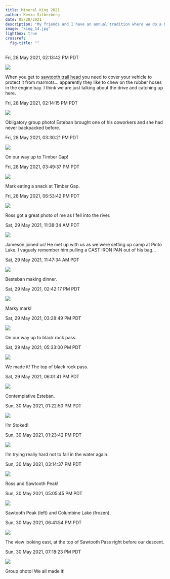 ```yaml
---
title: Mineral King 2021
author: Kevin Silberberg
date: 05/28/2021
description: "My friends and I have an annual tradition where we do a backpacking trip in Mineral King, Kings Canyon National Park around memorial day. All of the Photos here were taken by my friend [Ross Goedde](https://www.linkedin.com/in/rdgoedde/)."
image: "king_14.jpg"
lightbox: true
crossref:
  fig-title: ""
---
```


::: {.figure-container #fig-king1}

<span class="badge bg-info">Fri, 28 May 2021, 02:13:42 PM PDT</span>

![](king_1.jpg){group="mineral-king"}

When you get to [sawtooth trail head](https://www.nps.gov/places/000/sawtooth-trailhead.htm) you need to cover your vehicle to protect it from marmots... apparently they like to chew on the rubber hoses in the engine bay. I think we are just talking about the drive and catching up here.
:::

::: {.figure-container #fig-king2}

<span class="badge bg-info">Fri, 28 May 2021, 02:14:15 PM PDT</span>

![](king_2.jpg){group="mineral-king"}

Obligatory group photo! Esteban brought one of his coworkers and she had never backpacked before.
:::

::: {.figure-container #fig-king3}

<span class="badge bg-info">Fri, 28 May 2021, 03:30:21 PM PDT</span>

![](king_3.jpg){group="mineral-king"}

On our way up to Timber Gap!
:::

::: {.figure-container #fig-king4}

<span class="badge bg-info">Fri, 28 May 2021, 03:49:37 PM PDT</span>

![](king_4.jpg){group="mineral-king"}

Mark eating a snack at Timber Gap.
:::

::: {.figure-container #fig-king5}

<span class="badge bg-info">Fri, 28 May 2021, 06:53:42 PM PDT</span>

![](king_5.jpg){group="mineral-king"}

Ross got a great photo of me as I fell into the river.
:::

::: {.figure-container #fig-king6}

<span class="badge bg-info">Sat, 29 May 2021, 11:38:34 AM PDT</span>

![](king_6.jpg){group="mineral-king"}

Jameson joined us! He met up with us as we were setting up camp at Pinto Lake. I vaguely remember him pulling a CAST IRON PAN out of his bag...
:::

::: {.figure-container #fig-king7}

<span class="badge bg-info">Sat, 29 May 2021, 11:47:34 AM PDT</span>

![](king_7.jpg){group="mineral-king"}

Besteban making dinner.
:::

::: {.figure-container #fig-king8}

<span class="badge bg-info">Sat, 29 May 2021, 02:42:17 PM PDT</span>

![](king_8.jpg){group="mineral-king"}

Marky mark!
:::

::: {.figure-container #fig-king9}

<span class="badge bg-info">Sat, 29 May 2021, 03:28:49 PM PDT</span>

![](king_9.jpg){group="mineral-king"}

On our way up to black rock pass.
:::

::: {.figure-container #fig-king10}

<span class="badge bg-info">Sat, 29 May 2021, 05:33:00 PM PDT</span>

![](king_10.jpg){group="mineral-king"}

We made it! The top of black rock pass.
:::

::: {.figure-container #fig-king11}

<span class="badge bg-info">Sat, 29 May 2021, 06:01:41 PM PDT</span>

![](king_11.jpg){group="mineral-king"}

Contemplative Esteban.
:::

::: {.figure-container #fig-king12}

<span class="badge bg-info">Sun, 30 May 2021, 01:22:50 PM PDT</span>

![](king_12.jpg){group="mineral-king"}

I'm Stoked!
:::

::: {.figure-container #fig-king13}

<span class="badge bg-info">Sun, 30 May 2021, 01:23:42 PM PDT</span>

![](king_13.jpg){group="mineral-king"}

I'm trying really hard not to fall in the water again.
:::

::: {.figure-container #fig-king14}

<span class="badge bg-info">Sun, 30 May 2021, 03:14:37 PM PDT</span>

![](king_14.jpg){group="mineral-king"}

Ross and Sawtooth Peak!
:::

::: {.figure-container #fig-king15}

<span class="badge bg-info">Sun, 30 May 2021, 05:05:45 PM PDT</span>

![](king_15.jpg){group="mineral-king"}

Sawtooth Peak (left) and Columbine Lake (frozen).
:::

::: {.figure-container #fig-king16}

<span class="badge bg-info">Sun, 30 May 2021, 06:41:54 PM PDT</span>

![](king_16.jpg){group="mineral-king"}

The view looking east, at the top of Sawtooth Pass right before our descent.
:::

::: {.figure-container #fig-king17}

<span class="badge bg-info">Sun, 30 May 2021, 07:18:23 PM PDT</span>

![](king_17.jpg){group="mineral-king"}

Group photo! We all made it!
:::
